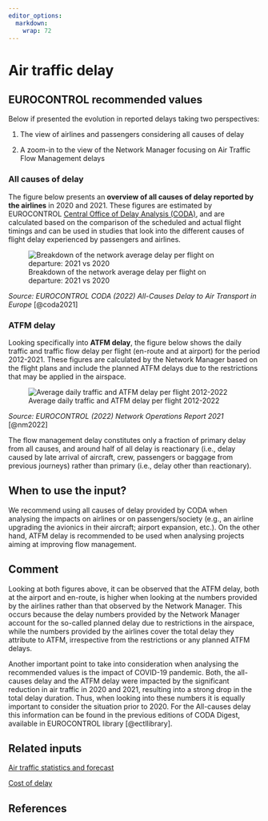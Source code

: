 ```yaml
---
editor_options: 
  markdown: 
    wrap: 72
---
```


# Air traffic delay {#sec-air-traffic-delay}

## EUROCONTROL recommended values

Below if presented the evolution in reported delays taking two perspectives:

1.  The view of airlines and passengers considering all causes of delay

2.  A zoom-in to the view of the Network Manager focusing on Air Traffic Flow Management delays

### All causes of delay

The figure below presents an **overview of all causes of delay reported by the airlines** in 2020 and 2021. These figures are estimated
by EUROCONTROL [Central Office of Delay Analysis (CODA)](https://www.eurocontrol.int/network-performance), and are calculated based on the comparison of the scheduled and actual flight timings and can be used in studies that look into the different causes of flight delay experienced by passengers and airlines.

![Breakdown of the network average delay per flight on departure: 2021 vs 2020](figures/delay_causes.png){#fig-all-causes-delay}

*Source: EUROCONTROL CODA (2022) All-Causes Delay to Air Transport in
Europe* [@coda2021]

### ATFM delay

Looking specifically into **ATFM delay**, the figure below shows the
daily traffic and traffic flow delay per flight (en-route and at
airport) for the period 2012-2021. These figures are calculated by the
Network Manager based on the flight plans and include the planned ATFM
delays due to the restrictions that may be applied in the airspace.

![Average daily traffic and ATFM delay per flight 2012-2022](figures/atfm_delay.png){#fig-atfm-delay}

*Source: EUROCONTROL (2022) Network Operations Report 2021* [@nm2022]

The flow management delay constitutes only a fraction of primary delay
from all causes, and around half of all delay is reactionary (i.e.,
delay caused by late arrival of aircraft, crew, passengers or baggage
from previous journeys) rather than primary (i.e., delay other than
reactionary).

## When to use the input?

We recommend using all causes of delay provided by CODA when analysing
the impacts on airlines or on passengers/society (e.g., an airline
upgrading the avionics in their aircraft; airport expansion, etc.). On
the other hand, ATFM delay is recommended to be used when analysing
projects aiming at improving flow management.

## Comment

Looking at both figures above, it can be observed that the ATFM delay,
both at the airport and en-route, is higher when looking at the numbers
provided by the airlines rather than that observed by the Network
Manager. This occurs because the delay numbers provided by the Network
Manager account for the so-called planned delay due to restrictions in
the airspace, while the numbers provided by the airlines cover the total
delay they attribute to ATFM, irrespective from the restrictions or any
planned ATFM delays.

Another important point to take into consideration
when analysing the recommended values is the impact of COVID-19
pandemic. Both, the all-causes delay and the ATFM delay were impacted by
the significant reduction in air traffic in 2020 and 2021, resulting
into a strong drop in the total delay duration. Thus, when looking into
these numbers it is equally important to consider the situation prior to
2020. For the All-causes delay this information can be found in the
previous editions of CODA Digest, available in EUROCONTROL library [@ectllibrary].

## Related inputs

[Air traffic statistics and forecast](#sec-air-traffic-statistics-and-forecasts)

[Cost of delay](#sec-cost-of-delay)

## References
